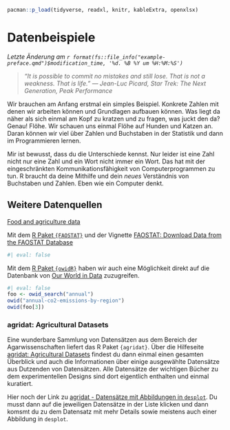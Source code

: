 ```r
pacman::p_load(tidyverse, readxl, knitr, kableExtra, openxlsx)
```

# Datenbeispiele

*Letzte Änderung am `r format(fs::file_info("example-preface.qmd")$modification_time, '%d. %B %Y um %H:%M:%S')`*

> *"It is possible to commit no mistakes and still lose. That is not a weakness. That is life." --- Jean-Luc Picard, Star Trek: The Next Generation, Peak Performance*

Wir brauchen am Anfang erstmal ein simples Beispiel. Konkrete Zahlen mit denen wir arbeiten können und Grundlagen aufbauen können. Was liegt da näher als sich einmal am Kopf zu kratzen und zu fragen, was juckt den da? Genau! Flöhe. Wir schauen uns einmal Flöhe auf Hunden und Katzen an. Daran können wir viel über Zahlen und Buchstaben in der Statistik und dann im Programmieren lernen.

Mir ist bewusst, dass du die Unterschiede kennst. Nur leider ist eine Zahl nicht nur eine Zahl und ein Wort nicht immer ein Wort. Das hat mit der eingeschränkten Kommunikationsfähigkeit von Computerprogrammen zu tun. R braucht da deine Mithilfe und dein *neues* Verständnis von Buchstaben und Zahlen. Eben wie ein Computer denkt.

## Weitere Datenquellen

[Food and agriculture data](https://www.fao.org/faostat/en/#home)

Mit dem [R Paket `{FAOSTAT}`](https://cran.r-hub.io/web/packages/FAOSTAT/) und der Vignette [FAOSTAT: Download Data from the FAOSTAT Database](https://cran.r-hub.io/web/packages/FAOSTAT/vignettes/FAOSTAT.pdf)

```r
#| eval: false


```

Mit dem [R Paket `{owidR}`](https://cran.r-project.org/web/packages/owidR/index.html) haben wir auch eine Möglichkeit direkt auf die Datenbank von [Our World in Data](https://ourworldindata.org/) zuzugreifen.

```r
#| eval: false
foo <- owid_search("annual") 
owid("annual-co2-emissions-by-region")
owid(foo[3])
```

### agridat: Agricultural Datasets

Eine wunderbare Sammlung von Datensätzen aus dem Bereich der Agarwissenschaften liefert das R Paket `{agridat}`. Über die Hilfeseite [agridat: Agricultural Datasets](https://cran.r-project.org/web/packages/agridat/index.html) findest du dann einmal einen gesamten Überblick und auch die Informationen über einige ausgewählte Datensätze aus Dutzenden von Datensätzen. Alle Datensätze der wichtigen Bücher zu dem experimentellen Designs sind dort eigentlich enthalten und einmal kuratiert.

Hier noch der Link zu [agridat - Datensätze mit Abbildungen in `desplot`](https://kwstat.github.io/agridat/reference/index.html). Du musst dann auf die jeweiligen Datensätze in der Liste klicken und dann komsmt du zu dem Datensatz mit mehr Details sowie meistens auch einer Abbildung in `desplot`.
